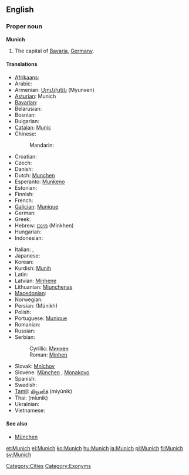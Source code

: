 ==English==
{{wikipedia}}

===Proper noun===
'''Munich'''

# The capital of [[Bavaria]], [[Germany]].

====Translations====
{{trans-top|capital of Bavaria}}
* [[Afrikaans]]: {{t-|af|München|xs=Afrikaans}}
* Arabic: {{t|ar|ميونخ|m|tr=myuunikh|sc=Arab}}
* Armenian: [[Մյունխեն]] (Myunxen)
* [[Asturian]]: Munich
* [[Bavarian]]: {{tø|bar|Minga}}
* Belarusian: {{t|be|Мюнхэн|m|tr=Mjúnxen|xs=Belarusian}}
* Bosnian: {{t-|bs|Minhen|m}}
* Bulgarian: {{t+|bg|Мюнхен|m|tr=Mjúnhen}}
* [[Catalan]]: [[Munic]]
* Chinese:
*: Mandarin: {{t|cmn|慕尼黑|tr=Mùníhēi|sc=Hani}}
* Croatian: {{t-|hr|Minhen|m}}
* Czech: {{t-|cs|Mnichov|m}}
* Danish: {{t-|da|München}}
* Dutch: [[Munchen]]
* Esperanto: [[Munkeno]]
* Estonian: {{t-|et|München}}
* Finnish: {{t+|fi|München}}
* French: {{t-|fr|Munich}}
* [[Galician]]: [[Munique]]
* German: {{t+|de|München|n}}
* Greek: {{t+|el|Μόναχο|n|tr=mónaxo}}
* Hebrew: [[מינכן]] (Minkhen)
* Hungarian: {{t+|hu|München}}
* Indonesian: {{t-|id|Muenchen|xs=Indonesian}}
{{trans-mid}}
* Italian: {{t-|it|Monaco|f}}, {{t+|it|Monaco di Baviera|f}}
* Japanese: {{t|ja|ミュンヘン|tr=Myunhen|sc=Jpan}}
* Korean: {{t|ko|뮌헨|tr=Mwinhen|sc=Kore}}
* Kurdish: [[Munih]]
* Latin: {{t-|la|Monachium}}
* Latvian: [[Minhene]]
* Lithuanian: [[Miunchenas]]
* [[Macedonian]]: {{t-|mk|Минхен|m|tr=Mínhen}}
* Norwegian: {{t+|no|München}}
* Persian: {{fa-Arab|[[مونیخ]]}} (Múnikh)
* Polish: {{t+|pl|Monachium|m}}
* Portuguese: [[Munique]] {{m}}
* Romanian: {{t-|ro|München}}
* Russian: {{t-|ru|Мюнхен|m|tr=Mjúnxen}}
* Serbian:
*: Cyrillic: [[Минхен#Serbian|Минхен]] {{m}}
*: Roman: [[Minhen#Serbian|Minhen]] {{m}}
* Slovak: [[Mníchov]] {{m}}
* Slovene: [[München]] {{m}}, [[Monakovo]] {{n}}
* Spanish: {{t+|es|Múnich|m}}
* Swedish: {{t+|sv|München}}
* [[Tamil]]: [[மியூனிக்]] (miyūnik)
* Thai: {{Thai|[[มิวนิก]]}} (míunik)
* Ukrainian: {{t-|uk|Мюнхен|m|tr=Mjúnxen|xs=Ukrainian}}
* Vietnamese: {{t-|vi|München|xs=Vietnamese}}
{{trans-bottom}}

====See also====
* [[München]]

[[Category:Cities]]
[[Category:Exonyms]]

[[et:Munich]]
[[el:Munich]]
[[ko:Munich]]
[[hu:Munich]]
[[ja:Munich]]
[[pl:Munich]]
[[fi:Munich]]
[[sv:Munich]]